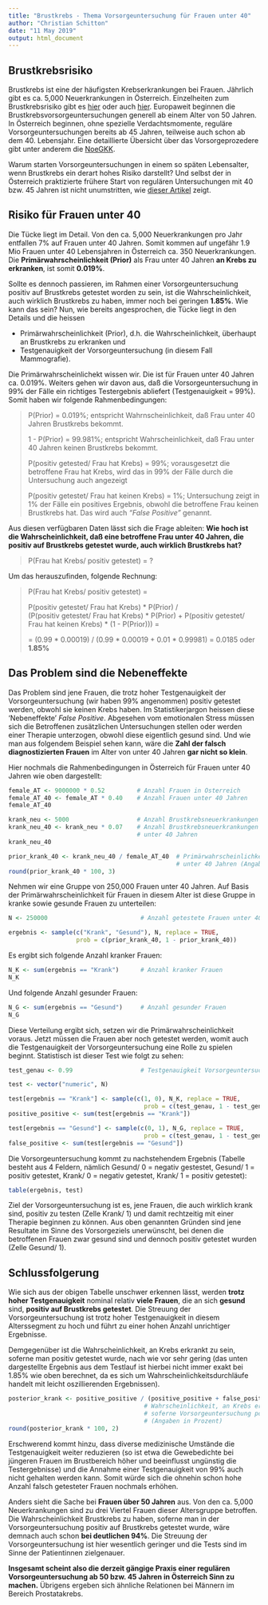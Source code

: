 ```yaml
---
title: "Brustkrebs - Thema Vorsorgeuntersuchung für Frauen unter 40"
author: "Christian Schitton"
date: "11 May 2019"
output: html_document
---
```


## Brustkrebsrisiko

Brustkrebs ist eine der häufigsten Krebserkrankungen bei Frauen. Jährlich gibt es ca. 5,000 Neuerkrankungen in Österreich. Einzelheiten zum Brustkrebsrisiko gibt es [hier](https://www.netdoktor.at/krankheit/krebsschule/frueher-brustkrebs-6955987) oder auch [hier](https://www.statistik.at/web_de/statistiken/menschen_und_gesellschaft/gesundheit/krebserkrankungen/brust/021696.html). Europaweit beginnen die Brustkrebsvorsorgeuntersuchungen generell ab einem Alter von 50 Jahren. In Österreich beginnen, ohne spezielle Verdachtsmomente, reguläre Vorsorgeuntersuchungen bereits ab 45 Jahren, teilweise auch schon ab dem 40. Lebensjahr. Eine detaillierte Übersicht über das Vorsorgeprozedere gibt unter anderem die [NoeGKK](https://www.noegkk.at/cdscontent/?contentid=10007.701816&viewmode=content).

Warum starten Vorsorgeuntersuchungen in einem so späten Lebensalter, wenn Brustkrebs ein derart hohes Risiko darstellt? Und selbst der in Österreich praktizierte frühere Start von regulären Untersuchungen mit 40 bzw. 45 Jahren ist nicht unumstritten, wie [dieser Artikel](https://derstandard.at/2000018064786/Oesterreichs-fragwuerdige-Brustkrebsfrueherkennung) zeigt.


## Risiko für Frauen unter 40

Die Tücke liegt im Detail. Von den ca. 5,000 Neuerkrankungen pro Jahr entfallen 7% auf Frauen unter 40 Jahren. Somit kommen auf ungefähr 1.9 Mio Frauen unter 40 Lebensjahren in Österreich ca. 350 Neuerkrankungen. Die **Primärwahrscheinlichkeit (Prior)** als Frau unter 40 Jahren **an Krebs zu erkranken**, ist somit **0.019%**.

Sollte es dennoch passieren, im Rahmen einer Vorsorgeuntersuchung positiv auf Brustkrebs getestet worden zu sein, ist die Wahrscheinlichkeit, auch wirklich Brustkrebs zu haben, immer noch bei geringen **1.85%**. Wie kann das sein? Nun, wie bereits angesprochen, die Tücke liegt in den Details und die heissen

* Primärwahrscheinlichkeit (Prior), d.h. die Wahrscheinlichkeit, überhaupt an Brustkrebs zu erkranken und
* Testgenauigkeit der Vorsorgeuntersuchung (in diesem Fall Mammografie).

Die Primärwahrscheinlichekt wissen wir. Die ist für Frauen unter 40 Jahren ca. 0.019%. Weiters gehen wir davon aus, daß die Vorsorgeuntersuchung in 99% der Fälle ein richtiges Testergebnis abliefert (Testgenauigkeit = 99%). Somit haben wir folgende Rahmenbedingungen:

> P(Prior) = 0.019%; entspricht Wahrnscheinlichkeit, daß Frau unter 40 Jahren Brustkrebs bekommt.  
>
> 1 - P(Prior) = 99.981%; entspricht Wahrscheinlichkeit, daß Frau unter 40 Jahren keinen Brustkrebs bekommt.  
>
> P(positiv getested/ Frau hat Krebs) = 99%; vorausgesetzt die betroffene Frau hat Krebs, wird das in 99% der Fälle durch die Untersuchung auch angezeigt  
>
> P(positiv getestet/ Frau hat keinen Krebs) = 1%; Untersuchung zeigt in 1% der Fälle ein positives Ergebnis, obwohl die betroffene Frau keinen Brustkrebs hat. Das wird auch _"False Positive"_ genannt.

Aus diesen verfügbaren Daten lässt sich die Frage ableiten: **Wie hoch ist die Wahrscheinlichkeit, daß eine betroffene Frau unter 40 Jahren, die positiv auf Brustkrebs getestet wurde, auch wirklich Brustkrebs hat?**

> P(Frau hat Krebs/ positiv getestet) = ?

Um das herauszufinden, folgende Rechnung:

> P(Frau hat Krebs/ positiv getestet) =
>
> P(positiv getestet/ Frau hat Krebs) * P(Prior) /  
> (P(positiv getestet/ Frau hat Krebs) * P(Prior) + P(positiv getestet/ Frau hat keinen Krebs) * (1 - P(Prior))) =
>
> = (0.99 * 0.00019) / (0.99 * 0.00019 + 0.01 * 0.99981) = 0.0185 oder **1.85%**


## Das Problem sind die Nebeneffekte

Das Problem sind jene Frauen, die trotz hoher Testgenauigkeit der Vorsorgeuntersuchung (wir haben 99% angenommen) positiv getestet werden, obwohl sie keinen Krebs haben. Im Statistikerjargon heissen diese 'Nebeneffekte' _False Positive_. Abgesehen vom emotionalen Stress müssen sich die Betroffenen zusätzlichen Untersuchungen stellen oder werden einer Therapie unterzogen, obwohl diese eigentlich gesund sind. Und wie man aus folgendem Beispiel sehen kann, wäre die **Zahl der falsch diagnostizierten Frauen** im Alter von unter 40 Jahren **gar nicht so klein**.

Hier nochmals die Rahmenbedingungen in Österreich für Frauen unter 40 Jahren wie oben dargestellt: 

```r
female_AT <- 9000000 * 0.52         # Anzahl Frauen in Österreich
female_AT_40 <- female_AT * 0.40    # Anzahl Frauen unter 40 Jahren
female_AT_40  

krank_neu <- 5000                   # Anzahl Brustkrebsneuerkrankungen in Österreich pro Jahr
krank_neu_40 <- krank_neu * 0.07    # Anzahl Brustkrebsneuerkrankungen bei Frauen
                                    # unter 40 Jahren
krank_neu_40

prior_krank_40 <- krank_neu_40 / female_AT_40  # Primärwahrscheinlichkeit Brustkrebs bei Frauen
                                               # unter 40 Jahren (Angaben in Prozent)
round(prior_krank_40 * 100, 3)
```

Nehmen wir eine Gruppe von 250,000 Frauen unter 40 Jahren. Auf Basis der Primärwahrscheinlichkeit für Frauen in diesem Alter ist diese Gruppe in kranke sowie gesunde Frauen zu unterteilen:

```r
N <- 250000                          # Anzahl getestete Frauen unter 40

ergebnis <- sample(c("Krank", "Gesund"), N, replace = TRUE,
                   prob = c(prior_krank_40, 1 - prior_krank_40))
```

Es ergibt sich folgende Anzahl kranker Frauen:

```r
N_K <- sum(ergebnis == "Krank")      # Anzahl kranker Frauen
N_K
```

Und folgende Anzahl gesunder Frauen:

```r
N_G <- sum(ergebnis == "Gesund")     # Anzahl gesunder Frauen
N_G                                  
```

Diese Verteilung ergibt sich, setzen wir die Primärwahrscheinlichkeit voraus. Jetzt müssen die Frauen aber noch getestet werden, womit auch die Testgenauigkeit der Vorsorgeuntersuchung eine Rolle zu spielen beginnt. Statistisch ist dieser Test wie folgt zu sehen:

```r
test_genau <- 0.99                   # Testgenauigkeit Vorsorgeuntersuchung

test <- vector("numeric", N)

test[ergebnis == "Krank"] <- sample(c(1, 0), N_K, replace = TRUE,
                                      prob = c(test_genau, 1 - test_genau))
positive_positive <- sum(test[ergebnis == "Krank"])

test[ergebnis == "Gesund"] <- sample(c(0, 1), N_G, replace = TRUE,
                                      prob = c(test_genau, 1 - test_genau))
false_positive <- sum(test[ergebnis == "Gesund"])
```

Die Vorsorgeuntersuchung kommt zu nachstehendem Ergebnis (Tabelle besteht aus 4 Feldern, nämlich Gesund/ 0 = negativ gestestet, Gesund/ 1 = positiv getestet, Krank/ 0 = negativ getestet, Krank/ 1 = positiv getestet):

```r
table(ergebnis, test)
```

Ziel der Vorsorgeuntersuchung ist es, jene Frauen, die auch wirklich krank sind, positiv zu testen (Zelle Krank/ 1) und damit rechtzeitig mit einer Therapie beginnen zu können. Aus oben genannten Gründen sind jene Resultate im Sinne des Vorsorgeziels unerwünscht, bei denen die betroffenen Frauen zwar gesund sind und dennoch positiv getestet wurden (Zelle Gesund/ 1).


## Schlussfolgerung

Wie sich aus der obigen Tabelle unschwer erkennen lässt, werden **trotz hoher Testgenauigkeit** nominal relativ **viele Frauen**, die an sich **gesund** sind, **positiv auf Brustkrebs getestet**. Die Streuung der Vorsorgeuntersuchung ist trotz hoher Testgenauigkeit in diesem Alterssegment zu hoch und führt zu einer hohen Anzahl unrichtiger Ergebnisse.

Demgegenüber ist die Wahrscheinlichkeit, an Krebs erkrankt zu sein, soferne man positiv getestet wurde, nach wie vor sehr gering (das unten dargestellte Ergebnis aus dem Testlauf ist hierbei nicht immer exakt bei 1.85% wie oben berechnet, da es sich um Wahrscheinlichkeitsdurchläufe handelt mit leicht oszillierenden Ergebnissen).

``` r
posterior_krank <- positive_positive / (positive_positive + false_positive)
                                      # Wahrscheinlichkeit, an Krebs erkrankt zu sein,
                                      # soferne Vorsorgeuntersuchung positiven Test ergab
                                      # (Angaben in Prozent)
round(posterior_krank * 100, 2)
```

Erschwerend kommt hinzu, dass diverse medizinische Umstände die Testgenauigkeit weiter reduzieren (so ist etwa die Gewebedichte bei jüngeren Frauen im Brustbereich höher und beeinflusst ungünstig die Testergebnisse) und die Annahme einer Testgenauigkeit von 99% auch nicht gehalten werden kann. Somit würde sich die ohnehin schon hohe Anzahl falsch getesteter Frauen nochmals erhöhen.

Anders sieht die Sache bei **Frauen über 50 Jahren** aus. Von den ca. 5,000 Neuerkrankungen sind zu drei Viertel Frauen dieser Altersgruppe betroffen. Die Wahrscheinlichkeit Brustkrebs zu haben, soferne man in der Vorsorgeuntersuchung positiv auf Brustkrebs getestet wurde, wäre demnach auch schon **bei deutlichen 94%**. Die Streuung der Vorsorgeuntersuchung ist hier wesentlich geringer und die Tests sind im Sinne der Patientinnen zielgenauer.

**Insgesamt scheint also die derzeit gängige Praxis einer regulären Vorsorgeuntersuchung ab 50 bzw. 45 Jahren in Österreich Sinn zu machen.** Übrigens ergeben sich ähnliche Relationen bei Männern im Bereich Prostatakrebs. 










